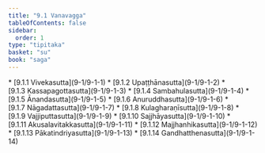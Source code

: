 ```yaml
---
title: "9.1 Vanavagga"
tableOfContents: false
sidebar:
  order: 1
type: "tipitaka"
basket: "su"
book: "saga"
---
```



<DynamicBreadcrumb />



<TableOfContents book="saga" section="9.1">
* [9.1.1 Vivekasutta](9-1/9-1-1)
* [9.1.2 Upaṭṭhānasutta](9-1/9-1-2)
* [9.1.3 Kassapagottasutta](9-1/9-1-3)
* [9.1.4 Sambahulasutta](9-1/9-1-4)
* [9.1.5 Ānandasutta](9-1/9-1-5)
* [9.1.6 Anuruddhasutta](9-1/9-1-6)
* [9.1.7 Nāgadattasutta](9-1/9-1-7)
* [9.1.8 Kulagharaṇīsutta](9-1/9-1-8)
* [9.1.9 Vajjiputtasutta](9-1/9-1-9)
* [9.1.10 Sajjhāyasutta](9-1/9-1-10)
* [9.1.11 Akusalavitakkasutta](9-1/9-1-11)
* [9.1.12 Majjhanhikasutta](9-1/9-1-12)
* [9.1.13 Pākatindriyasutta](9-1/9-1-13)
* [9.1.14 Gandhatthenasutta](9-1/9-1-14)
</TableOfContents>